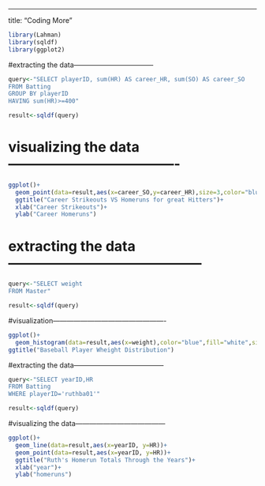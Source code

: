 ---
title: "Coding More"

```r
library(Lahman)
library(sqldf)
library(ggplot2)
```

#extracting the data-----------------------------------

```r
query<-"SELECT playerID, sum(HR) AS career_HR, sum(SO) AS career_SO
FROM Batting
GROUP BY playerID
HAVING sum(HR)>=400"

result<-sqldf(query)
```

# visualizing the data-------------------------------------

```r
ggplot()+
  geom_point(data=result,aes(x=career_SO,y=career_HR),size=3,color="blue")+
  ggtitle("Career Strikeouts VS Homeruns for great Hitters")+
  xlab("Career Strikeouts")+ 
  ylab("Career Homeruns")
```

# extracting the data------------------------------------------

```r
query<-"SELECT weight
FROM Master"

result<-sqldf(query)
```

#visualization-------------------------------------------------

```r
ggplot()+
  geom_histogram(data=result,aes(x=weight),color="blue",fill="white",size=1,bins=100)+
ggtitle("Baseball Player Wheight Distribution")

```


#extracting the data---------------------------------------

```r
query<-"SELECT yearID,HR
FROM Batting
WHERE playerID='ruthba01'"

result<-sqldf(query)
```

#visualizing the data---------------------------------------

```r
ggplot()+
  geom_line(data=result,aes(x=yearID, y=HR))+
  geom_point(data=result,aes(x=yearID, y=HR))+
  ggtitle("Ruth's Homerun Totals Through the Years")+
  xlab("year")+
  ylab("homeruns")
```




